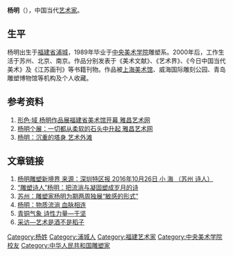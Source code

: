 {{No footnotes|time=2020-11-23T14:04:01+00:00}}
'''杨明'''（{{bd|1962年|}}），中国当代[[艺术家|艺术家]]。

== 生平 ==
杨明出生于[[福建省|福建省]][[浦城|浦城]]，1989年毕业于[[中央美术学院|中央美术学院]]雕塑系。2000年后，工作生活于苏州、北京、南京。作品分别发表于《美术文献》、《艺术界》、《今日中国当代美术》及《江苏画刊》等书籍刊物。作品被[[上海美术馆|上海美术馆]]、威海国际雕刻公园、青岛雕塑博物馆等机构及个人收藏。

== 参考资料 ==
# [https://news.artron.net/20161029/n879804.html 形色·域 杨明作品展福建省美术馆开幕 雅昌艺术网] {{Wayback|url=https://news.artron.net/20161029/n879804.html |date=20201129161951 }}
# [https://news.artron.net/20170505/n928809.html 杨明个展：一切都从柔软的石头中升起 雅昌艺术网] {{Wayback|url=https://news.artron.net/20170505/n928809.html |date=20201129144017 }}
# [http://artbund.cn/aDetail.aspx?id=2264 杨明：沉重的塔身 艺术外滩] {{Wayback|url=http://artbund.cn/aDetail.aspx?id=2264 |date=20201129175420 }}

== 文章链接 ==
# [http://sztqb.sznews.com/m/article.htm?url=http://sztqb.sznews.com/html/2016-10/26/content_3645465.htm 杨明雕塑新境界 来源：深圳特区报 2016年10月26日 小 海 （苏州 诗人）] {{Wayback|url=http://sztqb.sznews.com/m/article.htm?url=http%3A%2F%2Fsztqb.sznews.com%2Fhtml%2F2016-10%2F26%2Fcontent_3645465.htm |date=20201130211908 }}
# [https://cbgc.scol.com.cn/news/187892 “雕塑诗人”杨明：把流淌与凝固塑成岁月的诗] {{Wayback|url=https://cbgc.scol.com.cn/news/187892 |date=20201130085814 }}
# [https://m.yuanlin.com/mip/newsdetail/144894.html 苏州：雕塑家杨明为期两周独展“敏感的形式”] {{Wayback|url=https://m.yuanlin.com/mip/newsdetail/144894.html |date=20201129225020 }}
# [https://3g.163.com/news/article/C4EG03GS000187VI.html?clickfrom=baidu_adapt 杨明：物质流淌 血脉相连 ]
# [http://yishu.sdnews.com.cn/ytkx/201202/t20120217_649592.htm 青铜气象 诗性力量—[[于坚|于坚]]]
# [http://js.people.com.cn/n/2014/0711/c358232-21644148.html 采访—艺术是酒不是稻子] {{Wayback|url=http://yishu.sdnews.com.cn/ytkx/201202/t20120217_649592.htm |date=20201130043630 }}

[[Category:杨姓|Category:杨姓]]
[[Category:浦城人|Category:浦城人]]
[[Category:福建艺术家|Category:福建艺术家]]
[[Category:中央美术学院校友|Category:中央美术学院校友]]
[[Category:中华人民共和国雕塑家|Category:中华人民共和国雕塑家]]